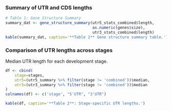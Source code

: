 ### Summary of UTR and CDS lengths

```r
# Table 1: Gene Structure Summary
summary_dat <- gene_structure_summary(utr5_stats_combined$length,
                                      as.numeric(genes$size),
                                      utr3_stats_combined$length)
kable(summary_dat, caption='**Table 1** Gene structure summary table.')
```

### Comparison of UTR lengths across stages

Median UTR length for each development stage.

```r
df <- cbind(
	stage=stages,
	utr5=(utr5_summary %>% filter(stage != 'combined'))$median,
	utr3=(utr3_summary %>% filter(stage != 'combined'))$median
)
colnames(df) <- c('stage', "5'UTR", "3'UTR")

kable(df, caption='**Table 2**: Stage-specific UTR lengths.')
```
